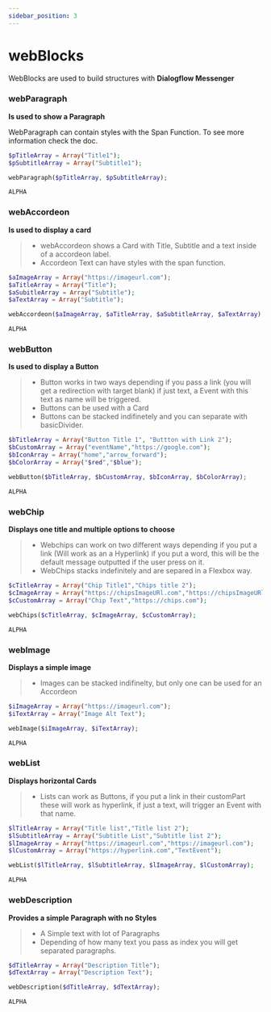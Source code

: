 ```yaml
---
sidebar_position: 3
---
```


# webBlocks


WebBlocks are used to build structures with **Dialogflow Messenger**

### webParagraph

**Is used to show a Paragraph**

WebParagraph can contain styles with the Span Function. To see more information check the doc.

<Tabs>
<TabItem value="php" label="PHP">

```php
$pTitleArray = Array("Title1");
$pSubtitleArray = Array("Subtitle1");

webParagraph($pTitleArray, $pSubtitleArray);
```

</TabItem>
<TabItem value="nodejs" label="Node.js">

```nodejs
ALPHA
```

</TabItem>
</Tabs>

### webAccordeon

**Is used to display a card**

> - webAccordeon shows a Card with Title, Subtitle and a text inside of a accordeon label.
> - Accordeon Text can have styles with the span function.

<Tabs>
<TabItem value="php" label="PHP">

```php
$aImageArray = Array("https://imageurl.com");
$aTitleArray = Array("Title");
$aSubitleArray = Array("Subtitle");
$aTextArray = Array("Subtitle");

webAccordeon($aImageArray, $aTitleArray, $aSubtitleArray, $aTextArray);
```

</TabItem>
<TabItem value="nodejs" label="Node.js">

```nodejs
ALPHA
```

</TabItem>
</Tabs>

### webButton

**Is used to display a Button**

> - Button works in two ways depending if you pass a link (you will get a redirection with target blank) if just text, a Event with this text as name will be triggered.
> - Buttons can be used with a Card
> - Buttons can be stacked indifinetely and you can separate with basicDivider.

<Tabs>
<TabItem value="php" label="PHP">

```php
$bTitleArray = Array("Button Title 1", "Buttton with Link 2");
$bCustomArray = Array("eventName","https://google.com");
$bIconArray = Array("home","arrow_forward");
$bColorArray = Array("$red","$blue");

webButton($bTitleArray, $bCustomArray, $bIconArray, $bColorArray);
```

</TabItem>
<TabItem value="nodejs" label="Node.js">

```nodejs
ALPHA
```

</TabItem>
</Tabs>

### webChip

**Displays one title and multiple options to choose**

> - Webchips can work on two different ways depending if you put a link (Will work as an a Hyperlink) if you put a word, this will be the default message outputted if the user press on it.
> - WebChips stacks indefinitely and are separed in a Flexbox way.

<Tabs>
<TabItem value="php" label="PHP">

```php
$cTitleArray = Array("Chip Title1","Chips title 2");
$cImageArray = Array("https://chipsImageURl.com","https://chipsImageURl.com");
$cCustomArray = Array("Chip Text","https://chips.com");

webChips($cTitleArray, $cImageArray, $cCustomArray);
```

</TabItem>
<TabItem value="nodejs" label="Node.js">

```nodejs
ALPHA
```

</TabItem>
</Tabs>

### webImage

**Displays a simple image**

> - Images can be stacked indifinelty, but only one can be used for an Accordeon

<Tabs>
<TabItem value="php" label="PHP">

```php
$iImageArray = Array("https://imageurl.com");
$iTextArray = Array("Image Alt Text");

webImage($iImageArray, $iTextArray);
```

</TabItem>
<TabItem value="nodejs" label="Node.js">

```nodejs
ALPHA
```

</TabItem>
</Tabs>

### webList

**Displays horizontal Cards**

> - Lists can work as Buttons, if you put a link in their customPart these will work as hyperlink, if just a text, will trigger an Event with that name.

<Tabs>
<TabItem value="php" label="PHP">

```php
$lTitleArray = Array("Title list","Title list 2");
$lSubtitleArray = Array("Subtitle List","Subtitle list 2");
$lImageArray = Array("https://imageurl.com","https://imageurl.com");
$lCustomArray = Array("https://hyperlink.com","TextEvent");

webList($lTitleArray, $lSubtitleArray, $lImageArray, $lCustomArray);
```

</TabItem>
<TabItem value="nodejs" label="Node.js">

```nodejs
ALPHA
```

</TabItem>
</Tabs>

### webDescription

**Provides a simple Paragraph with no Styles**

> - A Simple text with lot of Paragraphs
> - Depending of how many text you pass as index you will get separated paragraphs.

<Tabs>
<TabItem value="php" label="PHP">

```php
$dTitleArray = Array("Description Title");
$dTextArray = Array("Description Text");

webDescription($dTitleArray, $dTextArray);
```

</TabItem>
<TabItem value="nodejs" label="Node.js">

```nodejs
ALPHA
```

</TabItem>
</Tabs>
